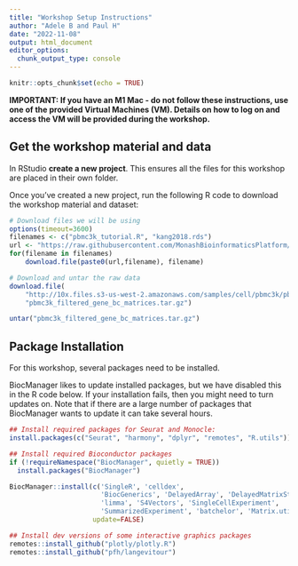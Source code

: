 ```yaml
---
title: "Workshop Setup Instructions"
author: "Adele B and Paul H"
date: "2022-11-08"
output: html_document
editor_options: 
  chunk_output_type: console
---
```


```r
knitr::opts_chunk$set(echo = TRUE)
```


**IMPORTANT: If you have an M1 Mac - do not follow these instructions, use one of the provided Virtual Machines (VM). Details on how to log on and access the VM will be provided during the workshop.**

## Get the workshop material and data

In RStudio **create a new project**. This ensures all the files for this workshop are placed in their own folder.

Once you've created a new project, run the following R code to download the workshop material and dataset:

```r
# Download files we will be using
options(timeout=3600)
filenames <- c("pbmc3k_tutorial.R", "kang2018.rds")
url <- "https://raw.githubusercontent.com/MonashBioinformaticsPlatform/PBMC-Single-Cell-Workshop-2022/main/vignettes/" 
for(filename in filenames)
    download.file(paste0(url,filename), filename)

# Download and untar the raw data
download.file(
    "http://10x.files.s3-us-west-2.amazonaws.com/samples/cell/pbmc3k/pbmc3k_filtered_gene_bc_matrices.tar.gz",
    "pbmc3k_filtered_gene_bc_matrices.tar.gz")

untar("pbmc3k_filtered_gene_bc_matrices.tar.gz")
```

## Package Installation
 
For this workshop, several packages need to be installed.

BiocManager likes to update installed packages, but we have disabled this in the R code below. If your installation fails, then you might need to turn updates on. Note that if there are a large number of packages that BiocManager wants to update it can take several hours.

```r
## Install required packages for Seurat and Monocle:
install.packages(c("Seurat", "harmony", "dplyr", "remotes", "R.utils"))

## Install required Bioconductor packages
if (!requireNamespace("BiocManager", quietly = TRUE))
  install.packages("BiocManager")

BiocManager::install(c('SingleR', 'celldex',
                       'BiocGenerics', 'DelayedArray', 'DelayedMatrixStats',
                       'limma', 'S4Vectors', 'SingleCellExperiment',
                       'SummarizedExperiment', 'batchelor', 'Matrix.utils'),
                     update=FALSE)

## Install dev versions of some interactive graphics packages
remotes::install_github("plotly/plotly.R")
remotes::install_github("pfh/langevitour")
```

